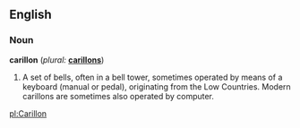 ==English==

===Noun===
'''carillon'''  (''plural:'' '''[[carillons]]''')
# A set of bells, often in a bell tower, sometimes operated by means of a keyboard (manual or pedal), originating from the Low Countries.  Modern carillons are sometimes also operated by computer.

[[pl:Carillon]]